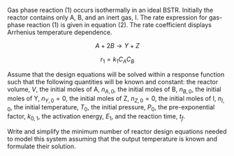Gas phase reaction (1) occurs isothermally in an ideal BSTR. Initially the reactor contains only A, B, and an inert gas, I. The rate expression for gas-phase reaction (1) is given in equation (2). The rate coefficient displays Arrhenius temperature dependence.

$$
A + 2 B \rightarrow Y + Z \tag{1}
$$

$$
r_1 = k_1 C_A C_B \tag{2}
$$

Assume that the design equations will be solved within a response function such that the following quantities will be known and constant:  the reactor volume, $V$, the initial moles of A, $n_{A,0}$, the initial moles of B, $n_{B,0}$, the initial moles of Y, $n_{Y,0}=0$, the initial moles of Z, $n_{Z,0}=0$, the initial moles of I, $n_{I,0}$, the initial temperature, $T_0$, the initial pressure, $P_0$, the pre-exponential factor, $k_{0,1}$, the activation energy, $E_1$, and the reaction time, $t_f$.

Write and simplify the minimum number of reactor design equations needed to model this system assuming that the output temperature is known and formulate their solution.